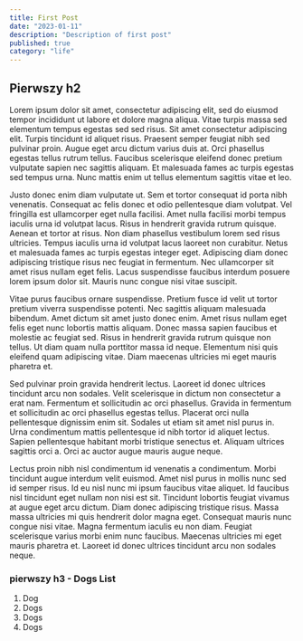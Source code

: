 ```yaml
---
title: First Post
date: "2023-01-11"
description: "Description of first post"
published: true
category: "life"
---
```


## Pierwszy h2

Lorem ipsum dolor sit amet, consectetur adipiscing elit, sed do eiusmod tempor incididunt ut labore et dolore magna aliqua. Vitae turpis massa sed elementum tempus egestas sed sed risus. Sit amet consectetur adipiscing elit. Turpis tincidunt id aliquet risus. Praesent semper feugiat nibh sed pulvinar proin. Augue eget arcu dictum varius duis at. Orci phasellus egestas tellus rutrum tellus. Faucibus scelerisque eleifend donec pretium vulputate sapien nec sagittis aliquam. Et malesuada fames ac turpis egestas sed tempus urna. Nunc mattis enim ut tellus elementum sagittis vitae et leo.

Justo donec enim diam vulputate ut. Sem et tortor consequat id porta nibh venenatis. Consequat ac felis donec et odio pellentesque diam volutpat. Vel fringilla est ullamcorper eget nulla facilisi. Amet nulla facilisi morbi tempus iaculis urna id volutpat lacus. Risus in hendrerit gravida rutrum quisque. Aenean et tortor at risus. Non diam phasellus vestibulum lorem sed risus ultricies. Tempus iaculis urna id volutpat lacus laoreet non curabitur. Netus et malesuada fames ac turpis egestas integer eget. Adipiscing diam donec adipiscing tristique risus nec feugiat in fermentum. Nec ullamcorper sit amet risus nullam eget felis. Lacus suspendisse faucibus interdum posuere lorem ipsum dolor sit. Mauris nunc congue nisi vitae suscipit.

Vitae purus faucibus ornare suspendisse. Pretium fusce id velit ut tortor pretium viverra suspendisse potenti. Nec sagittis aliquam malesuada bibendum. Amet dictum sit amet justo donec enim. Amet risus nullam eget felis eget nunc lobortis mattis aliquam. Donec massa sapien faucibus et molestie ac feugiat sed. Risus in hendrerit gravida rutrum quisque non tellus. Ut diam quam nulla porttitor massa id neque. Elementum nisi quis eleifend quam adipiscing vitae. Diam maecenas ultricies mi eget mauris pharetra et.

Sed pulvinar proin gravida hendrerit lectus. Laoreet id donec ultrices tincidunt arcu non sodales. Velit scelerisque in dictum non consectetur a erat nam. Fermentum et sollicitudin ac orci phasellus. Gravida in fermentum et sollicitudin ac orci phasellus egestas tellus. Placerat orci nulla pellentesque dignissim enim sit. Sodales ut etiam sit amet nisl purus in. Urna condimentum mattis pellentesque id nibh tortor id aliquet lectus. Sapien pellentesque habitant morbi tristique senectus et. Aliquam ultrices sagittis orci a. Orci ac auctor augue mauris augue neque.

Lectus proin nibh nisl condimentum id venenatis a condimentum. Morbi tincidunt augue interdum velit euismod. Amet nisl purus in mollis nunc sed id semper risus. Id eu nisl nunc mi ipsum faucibus vitae aliquet. Id faucibus nisl tincidunt eget nullam non nisi est sit. Tincidunt lobortis feugiat vivamus at augue eget arcu dictum. Diam donec adipiscing tristique risus. Massa massa ultricies mi quis hendrerit dolor magna eget. Consequat mauris nunc congue nisi vitae. Magna fermentum iaculis eu non diam. Feugiat scelerisque varius morbi enim nunc faucibus. Maecenas ultricies mi eget mauris pharetra et. Laoreet id donec ultrices tincidunt arcu non sodales neque.

### pierwszy h3 - Dogs List

1. Dog
2. Dogs
3. Dogs
4. Dogs
